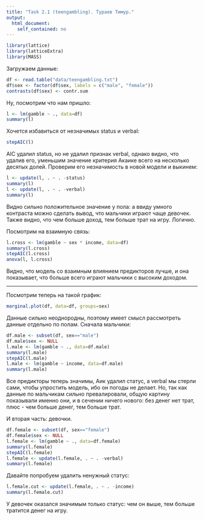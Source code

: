 ```yaml
---
title: "Task 2.1 (teengambling). Тураев Тимур."
output:
  html_document:
    self_contained: no
---
```

```r
library(lattice)
library(latticeExtra)
library(MASS)
```

Загружаем данные:
```r
df <- read.table("data/teengambling.txt")
df$sex <- factor(df$sex, labels = c("male", "female"))
contrasts(df$sex) <- contr.sum
```

Ну, посмотрим что нам пришло:
```r
l <- lm(gamble ~ ., data=df)
summary(l)
```

Хочется избавиться от незначимых status и verbal:
```r
stepAIC(l)
```

AIC удалил status, но не удалил признак verbal, однако видно, что удалив его, уменьшим значение критерия Акаике всего на несколько десятых долей. Проверим его незначимость в новой модели и выкинем:
```r
l <- update(l, . ~ . -status)
summary(l)
l <- update(l, . ~ . -verbal)
summary(l)
```

Видно сильно положительное значение у пола: а ввиду умного контраста можно сделать вывод, что мальчики играют чаще девочек. Также видно, что чем больше доход, тем больше трат на игру. Логично.

Посмотрим на взаимную связь:
```r
l.cross <- lm(gamble ~ sex * income, data=df)
summary(l.cross)
stepAIC(l.cross)
anova(l, l.cross)
```
Видно, что модель со взаимным влиянием предикторов лучше, и она показывает, что больше всего играют мальчики с высоким доходом.

---
Посмотрим теперь на такой график:
```r
marginal.plot(df, data=df, groups=sex)
```

Данные сильно неоднородны, поэтому имеет смысл рассмотреть данные отдельно по полам. Сначала мальчики:
```r
df.male <- subset(df, sex=="male")
df.male$sex <- NULL
l.male <- lm(gamble ~ ., data=df.male)
summary(l.male)
stepAIC(l.male)
l.male <- lm(gamble ~ income, data=df.male)
summary(l.male)
```
Все предикторы теперь значимы, Аик удалил статус, а verbal мы стерли сами, чтобы упростить модель, ибо он погоды не делает.
Но, так как данные по мальчикам сильно превалировали, общую картину показывали именно они, и в сечении ничего нового: без денег нет трат, плюс - чем больше денег, тем больше трат.

И вторая часть: девочки.
```r
df.female <- subset(df, sex=="female")
df.female$sex <- NULL
l.female <- lm(gamble ~ ., data=df.female)
summary(l.female)
stepAIC(l.female)
l.female <- update(l.female, . ~ . -verbal)
summary(l.female)
```

Давайте попробуем удалить ненужный статус:
```r
l.female.cut <- update(l.female, . ~ . -income)
summary(l.female.cut)
```

У девочек оказался значимым только статус: чем он выше, тем больше тратится денег на игру.